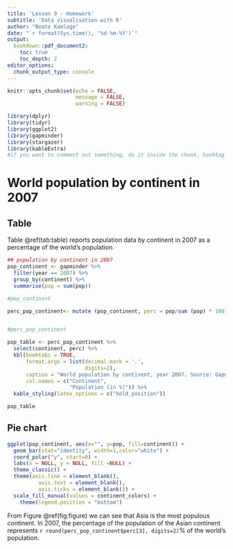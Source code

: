 ---
title: 'Lesson 9 - Homework'
subtitle: 'Data visualisation with R'
author: "Beate Kamlage"
date: "`r format(Sys.time(), '%d-%m-%Y')`"
output:
  bookdown::pdf_document2:
    toc: true
    toc_depth: 2
editor_options: 
  chunk_output_type: console
---

```{r setup, include=FALSE}

knitr::opts_chunk$set(echo = FALSE,
                      message = FALSE,
                      warning = FALSE)

library(dplyr)
library(tidyr)
library(ggplot2)
library(gapminder)
library(stargazer)
library(kableExtra)
#if you want to comment out something, do it inside the chunk. hashtag outside of a chunk is interpreted as tabulator/name of chapters of the text, e.g. # 1.Header_Chapter und ## for 1.1 Subheader_Chapter. CAVE! The Space between # and Text is mandatory. You do not need to number manually. In case a data frame etc is defined within a chunk, comment the call of the object out.Otherwise it will appear in the knitted output. The numbering of Tables and figures is done automatically.
```

# World population by continent in 2007


## Table
Table \@ref(tab:table) reports population data by continent in 2007 as a percentage of the world’s population.

```{r table}
## population by continent in 2007
pop_continent <- gapminder %>% 
  filter(year == 2007) %>% 
  group_by(continent) %>%
  summarise(pop = sum(pop))

#pop_continent

perc_pop_continent<- mutate (pop_continent, perc = pop/sum (pop) * 100) 


#perc_pop_continent

pop_table <- perc_pop_continent %>%
  select(continent, perc) %>% 
  kbl(booktabs = TRUE,
      format.args = list(decimal.mark = '.',
                         digits=2),
      caption = "World population by continent, year 2007. Source: Gapminder",
      col.names = c("Continent",
                    "Population (in %)")) %>% 
  kable_styling(latex_options = c("hold_position"))

pop_table

```
\newpage
## Pie chart
```{r figure, fig.align = "center", out.width = '82%', out.height = '33%', fig.cap = "World population by continent, year 2007. Source: Gapminder."}


ggplot(pop_continent, aes(x="", y=pop, fill=continent)) +
  geom_bar(stat="identity", width=1,color="white") +
  coord_polar("y", start=0) +
  labs(x = NULL, y = NULL, fill =NULL) +
  theme_classic() +
  theme(axis.line = element_blank(),
          axis.text = element_blank(),
          axis.ticks = element_blank()) +
  scale_fill_manual(values = continent_colors) +
    theme(legend.position = "bottom")

```
From Figure \@ref(fig:figure) we can see that Asia is the most populous continent. In 2007, the percentage of the population of the Asian continent represents `r round(perc_pop_continent$perc[3], digits=2)`% of the world’s population.

